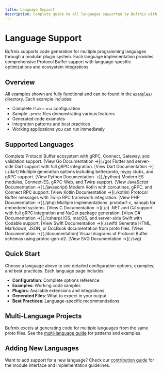 ```yaml
---
title: Language Support
description: Complete guide to all languages supported by Bufrnix with examples and configuration options.
---
```



# Language Support

Bufrnix supports code generation for multiple programming languages through a modular plugin system. Each language implementation provides comprehensive Protocol Buffer support with language-specific optimizations and ecosystem integrations.

## Overview

All examples shown are fully functional and can be found in the [`examples/`](https://github.com/conneroisu/bufr.nix/tree/main/examples) directory. Each example includes:

- Complete `flake.nix` configuration
- Sample `.proto` files demonstrating various features
- Generated code examples
- Integration patterns and best practices
- Working applications you can run immediately

## Supported Languages

<CardGrid>
  <Card title="Go" icon="golang">
    Complete Protocol Buffer ecosystem with gRPC, Connect, Gateway, and
    validation support. [View Go Documentation →](./go)
  </Card>

<Card title="Dart" icon="dart">
  Flutter and server-side Dart support with full gRPC integration. [View Dart
  Documentation →](./dart)
</Card>

<Card title="Python" icon="python">
  Multiple generation options including betterproto, mypy stubs, and gRPC
  support. [View Python Documentation →](./python)
</Card>

<Card title="JavaScript/TypeScript" icon="js">
  Modern ES modules, Connect-ES, gRPC-Web, and Twirp support. [View JavaScript
  Documentation →](./javascript)
</Card>

<Card title="Kotlin" icon="kotlin">
  Modern Kotlin with coroutines, gRPC, and Connect RPC support. [View Kotlin
  Documentation →](./kotlin)
</Card>

<Card title="PHP" icon="php">
  Protocol Buffer messages with Twirp RPC framework integration. [View PHP
  Documentation →](./php)
</Card>

<Card title="C" icon="c">
  Multiple implementations: protobuf-c, nanopb for embedded systems. [View C
  Documentation →](./c)
</Card>

<Card title="C#" icon="seti:csharp">
  .NET and C# support with full gRPC integration and NuGet package generation.
  [View C# Documentation →](./csharp)
</Card>

<Card title="Swift" icon="swift">
  iOS, macOS, and server-side Swift with Codable support. [View Swift
  Documentation →](./swift)
</Card>

<Card title="Documentation" icon="document">
  Generate HTML, Markdown, JSON, or DocBook documentation from proto files.
  [View Documentation →](./documentation)
</Card>

  <Card title="SVG Diagrams" icon="seti:svg">
    Visual diagrams of Protocol Buffer schemas using protoc-gen-d2. [View SVG
    Documentation →](./svg)
  </Card>
</CardGrid>

## Quick Start

Choose a language above to see detailed configuration options, examples, and best practices. Each language page includes:

- **Configuration**: Complete options reference
- **Examples**: Working code samples
- **Plugins**: Available extensions and integrations
- **Generated Files**: What to expect in your output
- **Best Practices**: Language-specific recommendations

## Multi-Language Projects

Bufrnix excels at generating code for multiple languages from the same proto files. See the [multi-language guide](./multi-language) for patterns and examples.

## Adding New Languages

Want to add support for a new language? Check our [contribution guide](./adding-languages) for the module interface and implementation guidelines.
